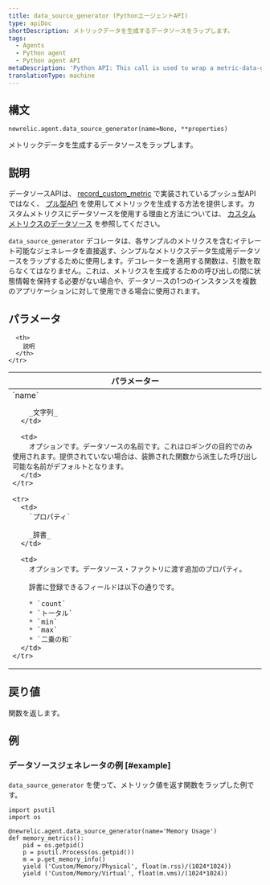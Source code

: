 ```yaml
---
title: data_source_generator (PythonエージェントAPI)
type: apiDoc
shortDescription: メトリックデータを生成するデータソースをラップします。
tags:
  - Agents
  - Python agent
  - Python agent API
metaDescription: 'Python API: This call is used to wrap a metric-data-generating data source.'
translationType: machine
---
```


## 構文

```
newrelic.agent.data_source_generator(name=None, **properties)
```

メトリックデータを生成するデータソースをラップします。

## 説明

データソースAPIは、 [record_custom_metric](/docs/agents/python-agent/python-agent-api/record_custom_metric) で実装されているプッシュ型APIではなく、 [プル型API](/docs/agents/python-agent/supported-features/python-custom-metrics#push-versus-pull-interfaces) を使用してメトリックを生成する方法を提供します。カスタムメトリクスにデータソースを使用する理由と方法については、 [カスタムメトリクスのデータソース](/docs/agents/python-agent/supported-features/python-custom-metrics#custom-metric-data-sources) を参照してください。

`data_source_generator` デコレータは、各サンプルのメトリクスを含むイテレート可能なジェネレータを直接返す、シンプルなメトリクスデータ生成用データソースをラップするために使用します。デコレーターを適用する関数は、引数を取らなくてはなりません。これは、メトリクスを生成するための呼び出しの間に状態情報を保持する必要がない場合や、データソースの1つのインスタンスを複数のアプリケーションに対して使用できる場合に使用されます。

## パラメータ

<table>
  <thead>
    <tr>
      <th width="25%">
        パラメーター
      </th>

      <th>
        説明
      </th>
    </tr>
  </thead>

  <tbody>
    <tr>
      <td>
        `name`

        _文字列_
      </td>

      <td>
        オプションです。データソースの名前です。これはロギングの目的でのみ使用されます。提供されていない場合は、装飾された関数から派生した呼び出し可能な名前がデフォルトとなります。
      </td>
    </tr>

    <tr>
      <td>
        `プロパティ`

        _辞書_
      </td>

      <td>
        オプションです。データソース・ファクトリに渡す追加のプロパティ。

        辞書に登録できるフィールドは以下の通りです。

        * `count`
        * `トータル`
        * `min`
        * `max`
        * `二乗の和`
      </td>
    </tr>
  </tbody>
</table>

## 戻り値

関数を返します。

## 例

### データソースジェネレータの例 [#example]

`data_source_generator` を使って、メトリック値を返す関数をラップした例です。

```
import psutil
import os
 
@newrelic.agent.data_source_generator(name='Memory Usage')
def memory_metrics():
    pid = os.getpid()
    p = psutil.Process(os.getpid())
    m = p.get_memory_info()
    yield ('Custom/Memory/Physical', float(m.rss)/(1024*1024))
    yield ('Custom/Memory/Virtual', float(m.vms)/(1024*1024))
```